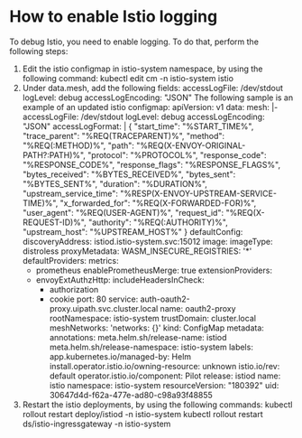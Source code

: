 ﻿# How to enable Istio logging

To debug Istio, you need to enable logging. To do that, perform the following steps:

1. Edit the istio configmap in istio-system namespace, by using the following command: kubectl edit cm -n istio-system istio
2. Under data.mesh, add the following fields: accessLogFile: /dev/stdout
logLevel: debug
accessLogEncoding: "JSON" The following sample is an example of an updated istio configmap: apiVersion: v1
data:
  mesh: |-
    accessLogFile: /dev/stdout
    logLevel: debug
    accessLogEncoding: "JSON"
    accessLogFormat: |
      {
      "start_time": "%START_TIME%",
      "trace_parent": "%REQ(TRACEPARENT)%",
      "method": "%REQ(:METHOD)%",
      "path": "%REQ(X-ENVOY-ORIGINAL-PATH?:PATH)%",
      "protocol": "%PROTOCOL%",
      "response_code": "%RESPONSE_CODE%",
      "response_flags": "%RESPONSE_FLAGS%",
      "bytes_received": "%BYTES_RECEIVED%",
      "bytes_sent": "%BYTES_SENT%",
      "duration": "%DURATION%",
      "upstream_service_time": "%RESP(X-ENVOY-UPSTREAM-SERVICE-TIME)%",
      "x_forwarded_for": "%REQ(X-FORWARDED-FOR)%",
      "user_agent": "%REQ(USER-AGENT)%",
      "request_id": "%REQ(X-REQUEST-ID)%",
      "authority": "%REQ(:AUTHORITY)%",
      "upstream_host": "%UPSTREAM_HOST%"
      }
    defaultConfig:
      discoveryAddress: istiod.istio-system.svc:15012
      image:
        imageType: distroless
      proxyMetadata:
        WASM_INSECURE_REGISTRIES: '*'
    defaultProviders:
      metrics:
      - prometheus
    enablePrometheusMerge: true
    extensionProviders:
    - envoyExtAuthzHttp:
        includeHeadersInCheck:
        - authorization
        - cookie
        port: 80
        service: auth-oauth2-proxy.uipath.svc.cluster.local
      name: oauth2-proxy
    rootNamespace: istio-system
    trustDomain: cluster.local
  meshNetworks: 'networks: {}'
kind: ConfigMap
metadata:
  annotations:
    meta.helm.sh/release-name: istiod
    meta.helm.sh/release-namespace: istio-system
  labels:
    app.kubernetes.io/managed-by: Helm
    install.operator.istio.io/owning-resource: unknown
    istio.io/rev: default
    operator.istio.io/component: Pilot
    release: istiod
  name: istio
  namespace: istio-system
  resourceVersion: "180392"
  uid: 30647d4d-f62a-477e-ad80-c98a93f48855
3. Restart the istio deployments, by using the following commands: kubectl rollout restart deploy/istiod -n istio-system
kubectl rollout restart ds/istio-ingressgateway -n istio-system
